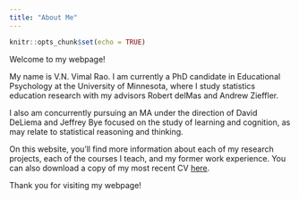 ```yaml
---
title: "About Me"
---
```


```r
knitr::opts_chunk$set(echo = TRUE)
```


Welcome to my webpage! 

My name is V.N. Vimal Rao. I am currently a PhD candidate in Educational Psychology at the University of Minnesota, where I study statistics education research with my advisors Robert delMas and Andrew Zieffler. 

I also am concurrently pursuing an MA under the direction of David DeLiema and Jeffrey Bye focused on the study of learning and cognition, as may relate to statistical reasoning and thinking. 

On this website, you'll find more information about each of my research projects, each of the courses I teach, and my former work experience. You can also download a copy of my most recent CV [here](https://github.com/RaoVNV/RaoVNV.github.io/blob/main/RaoVNV_CV.pdf). 

Thank you for visiting my webpage! 
